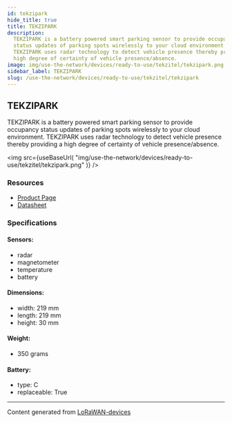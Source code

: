 ```yaml
---
id: tekzipark
hide_title: true
title: TEKZIPARK
description:
  TEKZIPARK is a battery powered smart parking sensor to provide occupancy
  status updates of parking spots wirelessly to your cloud environment.
  TEKZIPARK uses radar technology to detect vehicle presence thereby providing a
  high degree of certainty of vehicle presence/absence.
image: img/use-the-network/devices/ready-to-use/tekzitel/tekzipark.png
sidebar_label: TEKZIPARK
slug: /use-the-network/devices/ready-to-use/tekzitel/tekzipark
---
```



## TEKZIPARK

TEKZIPARK is a battery powered smart parking sensor to provide occupancy status
updates of parking spots wirelessly to your cloud environment. TEKZIPARK uses
radar technology to detect vehicle presence thereby providing a high degree of
certainty of vehicle presence/absence.

<img
  src={useBaseUrl(
    "img/use-the-network/devices/ready-to-use/tekzitel/tekzipark.png"
  )}
/>

### Resources

- [Product Page](https://tekzitel.com/product/tekzipark-lorawan-surface/)
- [Datasheet](https://tekzitel.com/prodspecs/TEKZIPARK-Specification_Data_Sheet_1_0_lorawan.pdf)

### Specifications

#### Sensors:

- radar
- magnetometer
- temperature
- battery

#### Dimensions:

- width: 219 mm
- length: 219 mm
- height: 30 mm

#### Weight:

- 350 grams

#### Battery:

- type: C
- replaceable: True

---

Content generated from
[LoRaWAN-devices](https://github.com/TheThingsNetwork/lorawan-devices)
